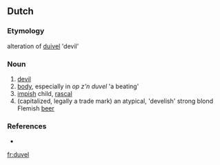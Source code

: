 ==Dutch==

===Etymology===
alteration of [[duivel]] 'devil'

===Noun===
{{infl|nl|noun}}

# [[devil]]
# [[body]], especially in ''op z'n duvel'' 'a beating'
# [[impish]] child, [[rascal]]
# (capitalized, legally a trade mark) an atypical, 'develish' strong blond Flemish [[beer]]

===References===
* {{Koenen}}

[[fr:duvel]]